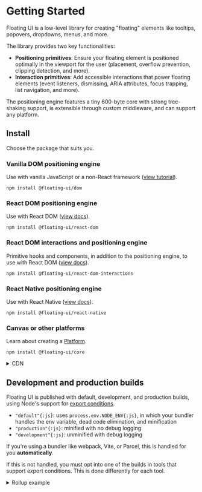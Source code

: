 # Getting Started

Floating UI is a low-level library for creating "floating"
elements like tooltips, popovers, dropdowns, menus, and more.

The library provides two key functionalities:

- **Positioning primitives**: Ensure your floating element is
  positioned optimally in the viewport for the user (placement,
  overflow prevention, clipping detection, and more).
- **Interaction primitives**: Add accessible interactions that
  power floating elements (event listeners, dismissing, ARIA
  attributes, focus trapping, list navigation, and more).

The positioning engine features a tiny 600-byte core with strong
tree-shaking support, is extensible through custom middleware,
and can support any platform.

## Install

Choose the package that suits you.

### Vanilla DOM positioning engine

Use with vanilla JavaScript or a non-React framework
([view tutorial](/docs/tutorial)).

```shell
npm install @floating-ui/dom
```

### React DOM positioning engine

Use with React DOM ([view docs](/docs/react-dom)).

```shell
npm install @floating-ui/react-dom
```

### React DOM interactions and positioning engine

Primitive hooks and components, in addition to the positioning
engine, to use with React DOM
([view docs](/docs/react-dom-interactions)).

```shell
npm install @floating-ui/react-dom-interactions
```

### React Native positioning engine

Use with React Native ([view docs](/docs/react-native)).

```shell
npm install @floating-ui/react-native
```

### Canvas or other platforms

Learn about creating a [Platform](/docs/platform).

```shell
npm install @floating-ui/core
```

<details>
  <summary>CDN</summary>

Floating UI can be loaded via CDN using ESM or UMD format.

#### ESM

[Skypack](https://www.skypack.dev/) lets you load ES modules in
the browser:

```html
<script type="module">
  import * as FloatingUIDOM from 'https://cdn.skypack.dev/@floating-ui/dom@__DOM_VERSION__';
</script>
```

Append `?min{:.string}` to the URL in production.

#### Import maps

When working in a low or no build context, it can be useful to
consume code with bare module specifiers, e.g.
`import * from '@floating-ui/dom';{:js}`. In order to do so,
[import maps](https://github.com/WICG/import-maps) clarify the
origin of such a references for the browser.

  <details>
  <summary>JSPM import map example</summary>

```mdx
<script type="importmap">
  {
    "imports": {
      "@floating-ui/dom": "https://ga.jspm.io/npm:@floating-ui/dom@__DOM_VERSION__/dist/floating-ui.dom.esm.js"
    },
    "scopes": {
      "https://ga.jspm.io/": {
        "@floating-ui/core": "https://ga.jspm.io/npm:@floating-ui/core@__CORE_VERSION__/dist/floating-ui.core.esm.js"
      }
    }
  }
</script>
```

JSPM provides a [generator](https://generator.jspm.io/) for
leveraging this API with their CDN.

</details>

#### UMD

```html
<script src="https://unpkg.com/@floating-ui/core@__CORE_VERSION__"></script>
<script src="https://unpkg.com/@floating-ui/dom@__DOM_VERSION__"></script>
```

All exports will be available on `window.FloatingUIDOM{:js}`.

</details>

## Development and production builds

Floating UI is published with default, development, and
production builds, using Node's support for
[export conditions](https://nodejs.org/api/packages.html#packages_conditional_exports).

- `"default"{:js}`: uses `process.env.NODE_ENV{:js}`, in which
  your bundler handles the env variable, dead code elimination,
  and minification
- `"production"{:js}`: minified with no debug logging
- `"development"{:js}`: unminified with debug logging

If you're using a bundler like webpack, Vite, or Parcel, this is
handled for you **automatically**.

If this is not handled, you must opt into one of the builds in
tools that support export conditions. This is done differently
for each tool.

<details>
  <summary>Rollup example</summary>

Using the `@rollup/node-resolve{:.string}` plugin, you can select
the development build with the `exportConditions{:.objectKey}`
option:

```js
import {nodeResolve} from '@rollup/plugin-node-resolve';

export default {
  // ...
  plugins: [
    nodeResolve({
      exportConditions: ['development'],
    }),
  ],
};
```

</details>
